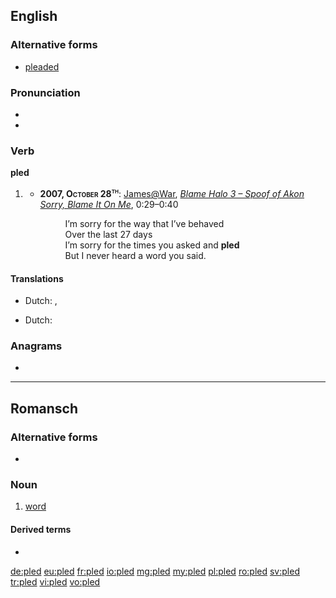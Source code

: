 ==English==

===Alternative forms===
* [[pleaded]] {{sense|UK}}

===Pronunciation===
* {{IPA|/ˈplɛd/}}
* {{rhymes|ɛd}}

===Verb===
'''pled'''

# {{North America|Scotland}} {{past of|plead}}
#* <b>2007, <span style="font-variant:small-caps">October 28<sup>th</sup></span></b>: <span class="plainlinks">[http://www.youtube.com/user/JamesatWar James@War], ''[http://www.youtube.com/watch?v=ZOkF0McZKIw Blame Halo 3 – Spoof of Akon Sorry, Blame It On Me]</span>'', 0:29–0:40
#*: I’m sorry for the way that I’ve behaved<br/>Over the last 27 days<br/>I’m sorry for the times you asked and '''pled'''<br/>But I never heard a word you said.

====Translations====
<!--No translations on non-lemma forms-->
{{trans-top|Past tense of plead}}
* Dutch: {{t-|nl|pleitte}}, {{t-|nl|pleitten}}
{{trans-mid}}
{{trans-bottom}}
{{trans-top|Past participle of plead}}
* Dutch: {{t-|nl|gepleit}}
{{trans-mid}}
{{trans-bottom}}

===Anagrams===
* {{l|en|LDPE}}

----

==Romansch==

===Alternative forms===
* {{qualifier|Sursilvan}} {{l|rm|plaid}}

===Noun===
{{rm-noun|m}}

# {{context|Rumantsch Grischun|Sutsilvan|Surmiran|Puter|Vallader|lang=rm}} [[word]]

====Derived terms====
* {{l|rm|pledari}}

[[de:pled]]
[[eu:pled]]
[[fr:pled]]
[[io:pled]]
[[mg:pled]]
[[my:pled]]
[[pl:pled]]
[[ro:pled]]
[[sv:pled]]
[[tr:pled]]
[[vi:pled]]
[[vo:pled]]